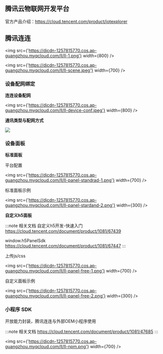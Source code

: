## 腾讯云物联网开发平台

官方产品介绍：https://cloud.tencent.com/product/iotexplorer

## 腾讯连连

<img src={'https://djcdn-1257815770.cos.ap-guangzhou.myqcloud.com/ll/ll-1.png'} width={800} />

<img src={'https://djcdn-1257815770.cos.ap-guangzhou.myqcloud.com/ll/ll-scene.jpeg'} width={700} />

### 设备配网绑定

**连连设备配网**

<img src={'https://djcdn-1257815770.cos.ap-guangzhou.myqcloud.com/ll/ll-device-conf.jpeg'} width={800} />

**通讯类型与配网方式**

![](https://djcdn-1257815770.cos.ap-guangzhou.myqcloud.com/iot-device-conf.png)


### 设备面板

**标准面板**

平台配置

<img src={'https://djcdn-1257815770.cos.ap-guangzhou.myqcloud.com/ll/ll-panel-standrad-1.png'} width={700} />

标准面板示例

<img src={'https://djcdn-1257815770.cos.ap-guangzhou.myqcloud.com/ll/ll-panel-stardand-2.png'} width={300} />

**自定义h5面板**

:::note 相关文档
自定义h5开发-快速入门 https://cloud.tencent.com/document/product/1081/67439

window.h5PanelSdk https://cloud.tencent.com/document/product/1081/67447
:::

上传js/css

<img src={'https://djcdn-1257815770.cos.ap-guangzhou.myqcloud.com/ll/ll-panel-free-1.png'} width={700} />

自定义面板示例

<img src={'https://djcdn-1257815770.cos.ap-guangzhou.myqcloud.com/ll/ll-panel-free-2.png'} width={300} />

### 小程序 SDK

开放能力封装，腾讯连连与外部OEM小程序使用

:::note 相关文档
https://cloud.tencent.com/document/product/1081/47685
:::

<img src={'https://djcdn-1257815770.cos.ap-guangzhou.myqcloud.com/ll/ll-npm.png'} width={700} />
